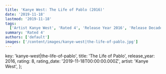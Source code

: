 ```yaml
---
title: 'Kanye West: The Life of Pablo (2016)'
date: '2019-11-18'
lastmod: '2019-11-18'
tags:
  ['Artist Kanye West', 'Rated 4', 'Release Year 2016', 'Release Decade 2010']
summary: 'Rated 4'
authors: ['default']
images: ['/content/images/kanye-west|the-life-of-pablo.jpg']
---
```


  key: 'kanye-west|the-life-of-pablo',
  title: 'The Life of Pablo',
  release_year: 2016,
  rating: 8,
  rating_date: '2019-11-18T00:00:00.000Z',
  artist: 'Kanye West',
};

<MusicRating data={data} />
